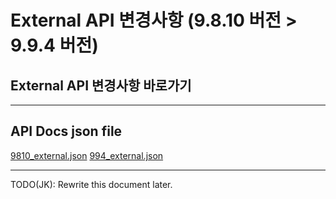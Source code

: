 

# External API 변경사항 (9.8.10 버전 > 9.9.4 버전)

## External API 변경사항 바로가기

---

## API Docs json file

[9810_external.json](./9810_external.json)
[994_external.json](./994_external.json)

---
TODO(JK): Rewrite this document later.
